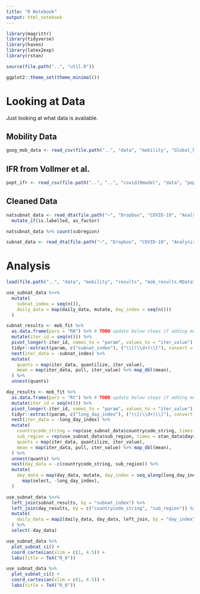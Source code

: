 ```yaml
---
title: "R Notebook"
output: html_notebook
---
```


```r
library(magrittr)
library(tidyverse)
library(haven)
library(latex2exp)
library(rstan)

source(file.path("..", "util.R"))

ggplot2::theme_set(theme_minimal())
```

# Looking at Data

Just looking at what data is available.

## Mobility Data

```r
goog_mob_data <- read_csv(file.path("..", "data", "mobility", "Global_Mobility_Report.csv"), col_types = lst("sub_region_2" = col_character()))
```

## IFR from Vollmer et al.

```r
popt_ifr <- read_csv(file.path("..", "..", "covid19model", "data", "popt_ifr.csv"))
```

## Cleaned Data

```r
natsubnat_data <- read_dta(file.path("~", "Dropbox", "COVID-19", "Analysis", "Data", "master.dta")) %>% 
  mutate_if(is.labelled, as_factor)
```  

```r
natsubnat_data %>% count(subregion)
```

```r
subnat_data <- read_dta(file.path("~", "Dropbox", "COVID-19", "Analysis", "Data", "subspread.dta"))
```

# Analysis

```r
load(file.path("..", "data", "mobility", "results", "mob_results.RData"))
```

```r
use_subnat_data %<>% 
  mutate(
    subnat_index = seq(n()),
    daily_data = map(daily_data, mutate, day_index = seq(n()))
  )

subnat_results <- mob_fit %>% 
  as.data.frame(pars = "R0") %>% # TODO update below steps if adding more than one parameter
  mutate(iter_id = seq(n())) %>% 
  pivot_longer(-iter_id, names_to = "param", values_to = "iter_value") %>% 
  tidyr::extract(param, c("subnat_index"), ("\\[(\\d+)\\]"), convert = TRUE) %>% 
  nest(iter_data = -subnat_index) %>% 
  mutate(
    quants = map(iter_data, quantilize, iter_value),
    mean = map(iter_data, pull, iter_value) %>% map_dbl(mean),
  ) %>% 
  unnest(quants)

day_results <- mob_fit %>% 
  as.data.frame(pars = "Rt") %>% # TODO update below steps if adding more than one parameter 
  mutate(iter_id = seq(n())) %>% 
  pivot_longer(-iter_id, names_to = "param", values_to = "iter_value") %>% 
  tidyr::extract(param, c("long_day_index"), ("\\[(\\d+)\\]"), convert = TRUE) %>% 
  nest(iter_data = -long_day_index) %>% 
  mutate(
    countrycode_string = rep(use_subnat_data$countrycode_string, times = stan_data$days_observed),
    sub_region = rep(use_subnat_data$sub_region, times = stan_data$days_observed),
    quants = map(iter_data, quantilize, iter_value),
    mean = map(iter_data, pull, iter_value) %>% map_dbl(mean),
  ) %>% 
  unnest(quants) %>% 
  nest(day_data = -c(countrycode_string, sub_region)) %>% 
  mutate(
    day_data = map(day_data, mutate, day_index = seq_along(long_day_index)) %>% 
      map(select, -long_day_index),
  ) 

use_subnat_data %<>%
  left_join(subnat_results, by = "subnat_index") %>% 
  left_join(day_results, by = c("countrycode_string", "sub_region")) %>% 
  mutate(
    daily_data = map2(daily_data, day_data, left_join, by = "day_index")
  ) %>% 
  select(-day_data)
```

```r
use_subnat_data %>% 
  plot_subnat_ci() + 
  coord_cartesian(xlim = c(1, 4.5)) +
  labs(title = TeX("R_0"))
```

```r
use_subnat_data %>% 
  plot_subnat_ci() + 
  coord_cartesian(xlim = c(1, 4.5)) +
  labs(title = TeX("R_0"))
```



